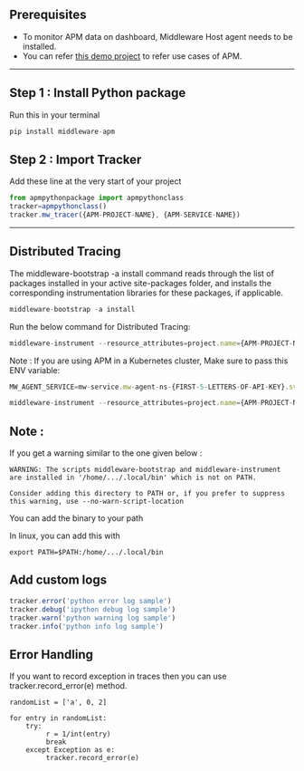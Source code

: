 

## Prerequisites 

* To monitor APM data on dashboard, Middleware Host agent needs to be installed.
* You can refer [this demo project](https://github.com/middleware-labs/demo-apm/tree/master/python) to refer use cases
  of APM.

--------------------

## Step 1 : Install Python package

Run this in your terminal

```javascript Shell
pip install middleware-apm
```


## Step 2 : Import Tracker

Add these line at the very start of your project

```javascript Shell
from apmpythonpackage import apmpythonclass
tracker=apmpythonclass()
tracker.mw_tracer({APM-PROJECT-NAME}, {APM-SERVICE-NAME})
```

---------------------

## Distributed Tracing

The middleware-bootstrap -a install command reads through the list of packages installed in your active site-packages folder, and installs the corresponding instrumentation libraries for these packages, if applicable.

```javascript Shell
middleware-bootstrap -a install
```

Run the below command for Distributed Tracing:

```javascript Shell
middleware-instrument --resource_attributes=project.name={APM-PROJECT-NAME} --metrics_exporter none --exporter_otlp_endpoint http://localhost:9319  --traces_exporter otlp --service_name {APM-SERVICE-NAME} python3 <your-file-name>.py
```


Note : If you are using APM in a Kubernetes cluster, Make sure to pass this ENV variable:

```javascript Shell
MW_AGENT_SERVICE=mw-service.mw-agent-ns-{FIRST-5-LETTERS-OF-API-KEY}.svc.cluster.local

middleware-instrument --resource_attributes=project.name={APM-PROJECT-NAME} --metrics_exporter none --exporter_otlp_endpoint mw-service.mw-agent-ns-{FIRST-5-LETTERS-OF-API-KEY}.svc.cluster.local:9319 --traces_exporter otlp --service_name {APM-SERVICE-NAME} python3 <your-file-name>.py
```


## Note :

If you get a warning similar to the one given below :
```
WARNING: The scripts middleware-bootstrap and middleware-instrument are installed in '/home/.../.local/bin' which is not on PATH.

Consider adding this directory to PATH or, if you prefer to suppress this warning, use --no-warn-script-location
```

You can add the binary to your path 

In linux, you can add this with
```
export PATH=$PATH:/home/.../.local/bin
```

## Add custom logs

```javascript Shell
tracker.error('python error log sample')
tracker.debug('ipython debug log sample')
tracker.warn('python warning log sample')
tracker.info('python info log sample')
```


## Error Handling 

If you want to record exception in traces then you can use tracker.record_error(e) method.

```
randomList = ['a', 0, 2]

for entry in randomList:
    try:
         r = 1/int(entry)
         break
    except Exception as e:
         tracker.record_error(e)
 
